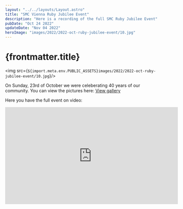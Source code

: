 ```yaml
---
layout: "../../layouts/Layout.astro"
title: "SMC Vienna Ruby Jubilee Event"
description: "Here is a recording of the full SMC Ruby Jubilee Event"
pubDate: "Oct 24 2022"
updateDate: "Nov 04 2022"
heroImage: "images/2022/2022-oct-ruby-jubilee-event/10.jpg"
---
```

# {frontmatter.title}


<img src={`${import.meta.env.PUBLIC_ASSETS}images/2022/2022-oct-ruby-jubilee-event/10.jpg`}/>

On Sunday, 23rd of October we were celeberating 40 years of our community. 
You can view the pictures here:
<a href='/gallery/2022/2022-oct-ruby-jubilee-event'>View gallery</a>


Here you have the full event on video:
<iframe width="560" height="315" src="https://www.youtube-nocookie.com/embed/VPcXISvY0a8" title="YouTube video player" frameborder="0" allow="accelerometer; autoplay; clipboard-write; encrypted-media; gyroscope; picture-in-picture" allowfullscreen></iframe>